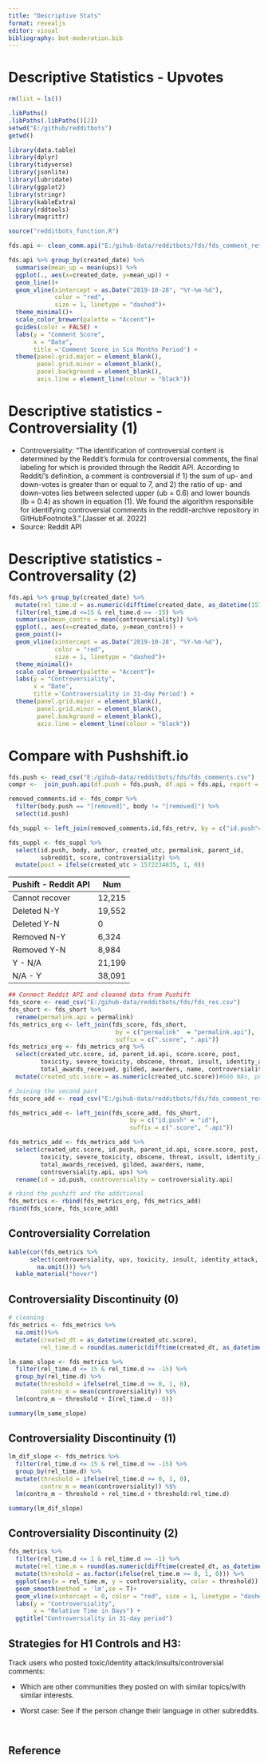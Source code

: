 ```yaml
---
title: "Descriptive Stats"
format: revealjs
editor: visual
bibliography: bot-moderation.bib
---
```


# Descriptive Statistics - Upvotes

```r
rm(list = ls())

.libPaths()
.libPaths(.libPaths()[2])
setwd("E:/github/redditbots")
getwd()

library(data.table)
library(dplyr)
library(tidyverse)
library(jsonlite)
library(lubridate)
library(ggplot2)
library(stringr)
library(kableExtra)
library(rddtools)
library(magrittr)

source("redditbots_function.R")
```

```r
fds.api <- clean_comm.api("E:/gihub-data/redditbots/fds/fds_comment_retrieved.csv")
```

```r
fds.api %>% group_by(created_date) %>%
  summarise(mean_up = mean(ups)) %>%
  ggplot(., aes(x=created_date, y=mean_up)) +
  geom_line()+
  geom_vline(xintercept = as.Date("2019-10-28", "%Y-%m-%d"),
             color = "red",
             size = 1, linetype = "dashed")+
  theme_minimal()+
  scale_color_brewer(palette = "Accent")+
  guides(color = FALSE) +
  labs(y = "Comment Score",
       x = "Date",
       title ='Comment Score in Six Months Period') + 
  theme(panel.grid.major = element_blank(),
        panel.grid.minor = element_blank(),
        panel.background = element_blank(),
        axis.line = element_line(colour = "black"))
```
# Descriptive statistics - Controversiality (1) {.smaller}

-   Controversiality: "The identification of controversial content is determined by the Reddit's formula for controversial comments, the final labeling for which is provided through the Reddit API. According to Reddit/'s definition, a comment is controversial if 1) the sum of up- and down-votes is greater than or equal to 7, and 2) the ratio of up- and down-votes lies between selected upper (ub = 0.6) and lower bounds (lb = 0.4) as shown in equation (1). We found the algorithm responsible for identifying controversial comments in the reddit-archive repository in GitHubFootnote3.".[Jasser et al. 2022]
-   Source: Reddit API

# Descriptive statistics - Controversality (2) {.smaller}
```r
fds.api %>% group_by(created_date) %>%
  mutate(rel_time.d = as.numeric(difftime(created_date, as_datetime(1572234835), units = "days"))) %>%
  filter(rel_time.d <=15 & rel_time.d >= -15) %>%
  summarise(mean_contro = mean(controversiality)) %>%
  ggplot(., aes(x=created_date, y=mean_contro)) +
  geom_point()+
  geom_vline(xintercept = as.Date("2019-10-28", "%Y-%m-%d"),
             color = "red",
             size = 1, linetype = "dashed")+
  theme_minimal()+
  scale_color_brewer(palette = "Accent")+
  labs(y = "Controversiality",
       x = "Date",
       title ='Controversiality in 31-day Period') + 
  theme(panel.grid.major = element_blank(),
        panel.grid.minor = element_blank(),
        panel.background = element_blank(),
        axis.line = element_line(colour = "black"))
```

# Compare with Pushshift.io {.smaller}
```r
fds.push <- read_csv("E:/gihub-data/redditbots/fds/fds_comments.csv")
compr <-  join_push.api(df.push = fds.push, df.api = fds.api, report = TRUE) 
```

```r
removed_comments.id <- fds_compr %>% 
  filter(body.push == "[removed]", body != "[removed]") %>%
  select(id.push)

fds_suppl <- left_join(removed_comments.id,fds_retrv, by = c("id.push"="id")) 

fds_suppl <- fds_suppl %>%
  select(id.push, body, author, created_utc, permalink, parent_id,
         subreddit, score, controversiality) %>%
  mutate(post = ifelse(created_utc > 1572234835, 1, 0))
```
| Pushift - Reddit API | Num    |
|----------------------|--------|
| Cannot recover       | 12,215 |
| Deleted N-Y          | 19,552 |
| Deleted Y-N          | 0      |
| Removed N-Y          | 6,324  |
| Removed Y-N          | 8,984  |
| Y - N/A              | 21,199 |
| N/A - Y              | 38,091 |

```r
## Connect Reddit API and cleaned data from Pushift
fds_score <- read_csv("E:/gihub-data/redditbots/fds/fds_res.csv")
fds_short <- fds_short %>%
  rename(permalink.api = permalink)
fds_metrics_org <- left_join(fds_score, fds_short,
                              by = c("permalink"  = "permalink.api"),
                              suffix = c(".score", ".api"))
fds_metrics_org <- fds_metrics_org %>%
  select(created_utc.score, id, parent_id.api, score.score, post,
         toxicity, severe_toxicity, obscene, threat, insult, identity_attack,
         total_awards_received, gilded, awarders, name, controversiality, ups) %>%
  mutate(created_utc.score = as.numeric(created_utc.score))#666 NAs, pushift has the data but api does not have it

# Joining the second part
fds_score_add <- read_csv("E:/gihub-data/redditbots/fds/fds_comment_res_add.csv")

fds_metrics_add <- left_join(fds_score_add, fds_short,
                                  by = c("id.push" = "id"),
                                  suffix = c(".score", ".api"))

fds_metrics_add <- fds_metrics_add %>%
  select(created_utc.score, id.push, parent_id.api, score.score, post,
         toxicity, severe_toxicity, obscene, threat, insult, identity_attack,
         total_awards_received, gilded, awarders, name, 
         controversiality.api, ups) %>%
  rename(id = id.push, controversiality = controversiality.api) 

# rbind the pushift and the additional
fds_metrics <- rbind(fds_metrics_org, fds_metrics_add)
rbind(fds_score, fds_score_add)
```

## Controversiality Correlation {.smaller}
```r
kable(cor(fds_metrics %>% 
      select(controversiality, ups, toxicity, insult, identity_attack, total_awards_received) %>%
        na.omit())) %>%
  kable_material("hover")
```

## Controversiality Discontinuity (0)
```r
# cleaning 
fds_metrics <- fds_metrics %>% 
  na.omit()%>%
  mutate(created_dt = as_datetime(created_utc.score),
         rel_time.d = round(as.numeric(difftime(created_dt, as_datetime(1572234835), units = "days"))))

lm_same_slope <- fds_metrics %>%
  filter(rel_time.d <= 15 & rel_time.d >= -15) %>%
  group_by(rel_time.d) %>%
  mutate(threshold = ifelse(rel_time.d >= 0, 1, 0),
         contro_m = mean(controversiality)) %$%
  lm(contro_m ~ threshold + I(rel_time.d - 0))

summary(lm_same_slope) 
```

## Controversiality Discontinuity (1)
```r
lm_dif_slope <- fds_metrics %>%
  filter(rel_time.d <= 15 & rel_time.d >= -15) %>%
  group_by(rel_time.d) %>%
  mutate(threshold = ifelse(rel_time.d >= 0, 1, 0),
         contro_m = mean(controversiality)) %$%
  lm(contro_m ~ threshold + rel_time.d + threshold:rel_time.d)

summary(lm_dif_slope)
```

## Controversiality Discontinuity (2)
```r
fds_metrics %>% 
  filter(rel_time.d <= 1 & rel_time.d >= -1) %>%
  mutate(rel_time.m = round(as.numeric(difftime(created_dt, as_datetime(1572234835), units = "mins")))) %>%
  mutate(threshold = as.factor(ifelse(rel_time.m >= 0, 1, 0))) %>%
  ggplot(aes(x = rel_time.m, y = controversiality, color = threshold)) + 
  geom_smooth(method = 'lm',se = T)+
  geom_vline(xintercept = 0, color = "red", size = 1, linetype = "dashed") + 
  labs(y = "Controversiality",
       x = "Relative Time in Days") +
  ggtitle("Controversiality in 31-day period")
```

## Strategies for H1 Controls and H3:{.smaller}

Track users who posted toxic/identity attack/insults/controversial comments:

- Which are other communities they posted on with similar topics/with similar interests.

- Worst case: See if the person change their language in other subreddits.

##

```r

```

## Reference

::: {#refs}
:::
